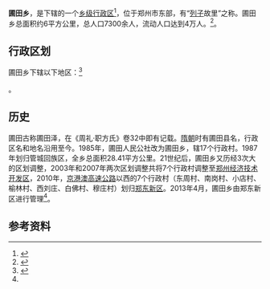 {{中国乡级行政区
|景观照片文件名 = Putian Township in Zhengzhou.jpg
|景观照片描述 = 远眺圃田一带
|汉语拼音 = 
|其他语言 = 
|其他语言名称 = 
|旧称 = 
|地名出处 = 
|位置图文件名 = 
|位置图描述 = 
|自定义图片= 
|建置时间 = 1985年
|政府驻地 = 
|毗邻 = 
|总面积 = 
|总人口 = 
|总人口年份 = 
|户籍人口 = 
|户籍人口年份 = 
|常住人口 = 
|常住人口年份 = 
|人口密度 = 
|GDP = 
|GDP年份 = 
|邮政编码 = 
|电话区号 = 371
|官方网站 = 
|网站名称 = 
|41/01/04/202/000}}

'''圃田乡'''，是{{PRC admin/fullname|41/01/04/202/000|3}}下辖的一个[[乡级行政区|乡级行政区]]<ref>{{PRC admin/ref sgc|{{PRC admin/parent|41/01/04/202/000}}}}</ref>，位于郑州市东部，有“[[列子|列子]]故里”之称。圃田乡总面积约6平方公里，总人口7300余人，流动人口达到4万人。<ref name=intro>{{cite web |title=圃田乡简介 |url=https://zzgc.hnzwfw.gov.cn/art/2020/5/9/art_3180_10383.html?areaCode=410104202000 |website=郑州政务服务网 |accessdate=2021-02-05}}</ref>。

== 行政区划 ==
圃田乡下辖以下地区：<ref>{{PRC admin/ref sgc|41/01/04/202/000}}</ref>

{{PRC admin/children|41/01/04/202/000}}。

== 历史 ==
圃田古称圃田泽，在《周礼·职方氏》卷32中即有记载。[[隋朝|隋朝]]时有圃田县名，行政区名和地名沿用至今。1985年，圃田人民公社改为圃田乡，辖17个行政村。1987年划归管城回族区，全乡总面积28.41平方公里。21世纪后，圃田乡又历经3次大的区划调整，2003年和2007年两次区划调整共将7个行政村调整至[[郑州经济技术开发区|郑州经济技术开发区]]，2010年，[[京港澳高速公路|京港澳高速公路]]以西的7个行政村（东周村、南岗村、小店村、榆林村、西刘庄、白佛村、穆庄村）划归[[郑东新区|郑东新区]]。2013年4月，圃田乡由郑东新区进行管理<ref name=intro />。

== 参考资料 ==
{{reflist}}

{{行政区划小作品}}
{{PRC admin/navcat|41/01/04/202/000}}